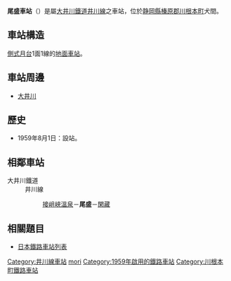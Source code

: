 {{NoteTA|1 = zh:尾盛車站; zh-cn:尾盛站; zh-tw:尾盛車站; zh-hk:尾盛站; }}
{{日本車站資訊
|公司色 = #ff4f00
|文字色 =
|站名 = 尾盛站
|圖片 = Oigawa-Omori-Sta-inside.jpg
|圖片說明= 尾盛站構內
|日文原名= 尾盛
|平假名= おもり
|羅馬拼音= OMORI
|所在地 = [[靜岡縣|靜岡縣]][[榛原郡|榛原郡]][[川根本町|川根本町]]犬間
|座標 = {{coord|35|11|31.9|N|138|10|27.6|E|region:JP-22_type:railwaystation|display=inline,title}}
|車站構造 = [[地面車站|地面車站]]
|月台配置 = 1面1線
|啟用年月日= 1959年（昭和34年）8月1日
|廢站年月日=
|上下車人次= 0.35
|統計年度= 2014年
|備註 = 無人站<br />標高526m
|adjacent = {{Adjacent stations|system=大井川鐵道|line=井川線|left=接岨峽溫泉|right=閑藏|note-left=2.3km|note-mid=距離[[千頭站|千頭]]17.8km|note-right=2.7km}}
}}
'''尾盛車站'''（{{jpn|j=尾盛駅|hg=おもりえき|rm=Omori eki|f=y}}）是屬[[大井川鐵道|大井川鐵道]][[井川線|井川線]]之車站，位於[[静岡縣|静岡縣]][[榛原郡|榛原郡]][[川根本町|川根本町]]犬間。 
==車站構造==
[[側式月台|側式月台]]1面1線的[[地面車站|地面車站]]。
==車站周邊==
*[[大井川|大井川]] 
==歷史==
*1959年8月1日：設站。
==相鄰車站==
; 大井川鐵道
: 井川線
:: [[接岨峽溫泉站|接岨峽溫泉]]－'''尾盛'''－[[閑藏站|閑藏]]

==相關題目==
*[[日本鐵路車站列表|日本鐵路車站列表]]

{{大井川鐵道井川線}}
{{Japan-rail-stub}}
{{DEFAULTSORT:Omori}}
[[Category:井川線車站|Category:井川線車站]]
[[Category:日本鐵路車站_O|mori]]
[[Category:1959年啟用的鐵路車站|Category:1959年啟用的鐵路車站]]
[[Category:川根本町鐵路車站|Category:川根本町鐵路車站]]